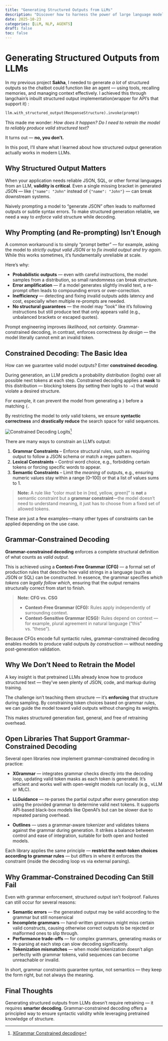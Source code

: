 ```yaml
---
title: "Generating Structured Outputs from LLMs"
description: "Discover how to harness the power of large language models to reliably generate structured data"
date: 2025-10-23
categories: [LLM, NLP, AGENTS]
draft: false
toc: false
--- 
```


# Generating Structured Outputs from LLMs

In my previous project **Sakha**, I needed to generate *a lot* of structured outputs so the chatbot could function like an agent — using tools, recalling memories, and managing context effectively. I achieved this through langchain's inbuilt structured output implementation(wrapper for API's that support it) :

```python
llm.with_structured_output(ResponseStructure).invoke(prompt)
```

This made me wonder: *How does it happen?* *Do I need to retrain the model to reliably produce valid structured text?*

It turns out — **no, you don’t.**

In this post, I’ll share what I learned about how structured output generation actually works in modern LLMs.


## Why Structured Output Matters

When your application needs reliable JSON, SQL, or other formal languages from an LLM, **validity is critical**. Even a single missing bracket in generated JSON — like `{"name": "John"` instead of `{"name": "John"}` — can break downstream systems.

Naively prompting a model to “generate JSON” often leads to malformed outputs or subtle syntax errors. To make structured generation reliable, we need a way to *enforce* valid structure while decoding.


## Why Prompting (and Re-prompting) Isn’t Enough

A common workaround is to simply “prompt better” — for example, asking the model to *strictly output valid JSON* or to *fix invalid output and try again*. While this works sometimes, it’s fundamentally unreliable at scale.

Here’s why:

* **Probabilistic outputs** — even with careful instructions, the model samples from a distribution, so small randomness can break structure.
* **Error amplification** — if a model generates slightly invalid text, a re-prompt often leads to compounding errors or over-correction.
* **Inefficiency** — detecting and fixing invalid outputs adds latency and cost, especially when multiple re-prompts are needed.
* **No structural guarantees** — the model may “look” like it’s following instructions but still produce text that only appears valid (e.g., unbalanced brackets or escaped quotes).

Prompt engineering improves *likelihood*, not *certainty*. Grammar-constrained decoding, in contrast, enforces correctness *by design* — the model literally cannot emit an invalid token.


## Constrained Decoding: The Basic Idea

How can we guarantee valid model outputs? Enter **constrained decoding**.

During generation, an LLM predicts a probability distribution (logits) over all possible next tokens at each step. Constrained decoding applies a **mask** to this distribution — blocking tokens (by setting their logits to `-∞`) that would violate a desired structure.

For example, it can prevent the model from generating a `}` before a matching `{`.

By restricting the model to only valid tokens, we ensure **syntactic correctness** and **drastically reduce** the search space for valid sequences.

![Constrained Decoding Logits](constrained_decoding_logits.png){.lightbox}[^1]

There are many ways to constrain an LLM’s output:

1. **Grammar Constraints** – Enforce structural rules, such as requiring output to follow a JSON schema or match a regex pattern.
2. **Lexical Constraints** – Control word choice, e.g., forbidding certain tokens or forcing specific words to appear.
3. **Semantic Constraints** – Limit the *meaning* of outputs, e.g., ensuring numeric values stay within a range (0–100) or that a list of values sums to 1.

> **Note:** A rule like “color must be in [red, yellow, green]” is **not** a semantic constraint but a **grammar constraint**—the model doesn’t need to understand meaning, it just has to choose from a fixed set of allowed tokens.

These are just a few examples—many other types of constraints can be applied depending on the use case.



## Grammar-Constrained Decoding

**Grammar-constrained decoding** enforces a complete structural definition of what counts as *valid output*.

This is achieved using a **Context-Free Grammar (CFG)** — a formal set of production rules that describe how valid strings in a language (such as JSON or SQL) can be constructed.
In essence, the grammar specifies *which tokens can legally follow which*, ensuring that the output remains structurally correct from start to finish.

> **Note: CFG vs. CSG**
>
> * **Context-Free Grammar (CFG):** Rules apply independently of surrounding context.
> * **Context-Sensitive Grammar (CSG):** Rules depend on context — for example, plural agreement in natural language (“this” vs. “these”).

Because CFGs encode full syntactic rules, grammar-constrained decoding enables models to produce valid outputs *by construction* — without needing post-generation validation.



## Why We Don’t Need to Retrain the Model

A key insight is that pretrained LLMs already know how to produce structured text — they’ve seen plenty of JSON, code, and markup during training.

The challenge isn’t teaching them structure — it’s **enforcing** that structure during sampling. By constraining token choices based on grammar rules, we can guide the model toward valid outputs without changing its weights.

This makes structured generation fast, general, and free of retraining overhead.


## Open Libraries That Support Grammar-Constrained Decoding

Several open libraries now implement grammar-constrained decoding in practice:

* **XGrammar** — integrates grammar checks directly into the decoding loop, updating valid token masks as each token is generated. It’s efficient and works well with open-weight models run locally (e.g., vLLM or MLC).

* **LLGuidance** — re-parses the partial output after every generation step using the provided grammar to determine valid next tokens. It supports API-based black-box models like OpenAI’s but can be slower due to repeated parsing overhead.

* **Outlines** — uses a grammar-aware tokenizer and validates tokens against the grammar during generation. It strikes a balance between control and ease of integration, suitable for both open and hosted models.

Each library applies the same principle — **restrict the next-token choices according to grammar rules** — but differs in where it enforces the constraint (inside the decoding loop vs via external parsing).


## Why Grammar-Constrained Decoding Can Still Fail

Even with grammar enforcement, structured output isn’t foolproof. Failures can still occur for several reasons:

* **Semantic errors** — the generated output may be valid according to the grammar but still nonsensical 
* **Incomplete grammars** — hand-written grammars might miss certain valid constructs, causing otherwise correct outputs to be rejected or malformed ones to slip through.
* **Performance trade-offs** — for complex grammars, generating masks or re-parsing at each step can slow decoding significantly.
* **Tokenization mismatches** — when model tokenization doesn’t align perfectly with grammar tokens, valid sequences can become unreachable or invalid.

In short, grammar constraints guarantee syntax, not semantics — they keep the form right, but not always the meaning.


## Final Thoughts

Generating structured outputs from LLMs doesn’t require retraining — it requires **smarter decoding**. Grammar-constrained decoding offers a principled way to ensure syntactic validity while leveraging pretrained knowledge of structure.



[^1]: [XGrammar Constrained decoding](https://xgrammar.mlc.ai/docs/tutorials/constrained_decoding.html) 
